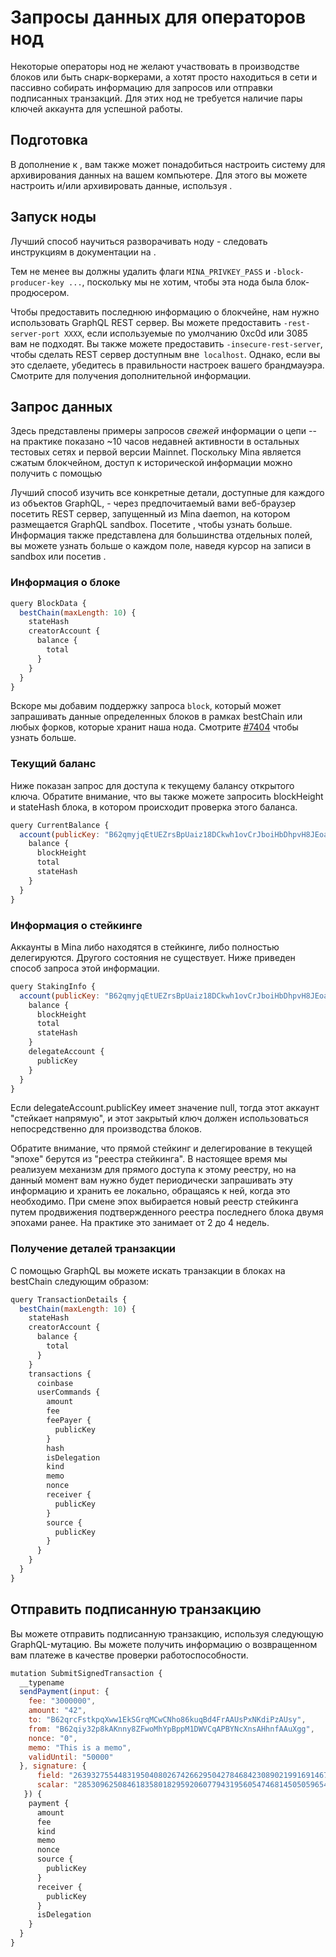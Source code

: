
# Запросы данных для операторов нод

Некоторые операторы нод не желают участвовать в производстве блоков или быть снарк-воркерами, а хотят просто находиться в сети и пассивно собирать информацию для запросов или отправки подписанных транзакций. Для этих нод не требуется наличие пары ключей аккаунта для успешной работы.

## Подготовка

В дополнение к <DocLink copy="установке Mina daemon на ваш компьютер" url="/getting-started" />, вам также может понадобиться настроить систему для архивирования данных на вашем компьютере. Для этого вы можете настроить <DocLink copy="архивную ноду" url="/node-operators/archive-node" /> и/или архивировать данные, используя <DocLink copy="другие способы" url="/node-operators/archive-redundancy" />.

## Запуск ноды

Лучший способ научиться разворачивать ноду - следовать инструкциям в документации на <DocLink copy="странице подключения" url="/connecting" />.

Тем не менее вы должны удалить флаги `MINA_PRIVKEY_PASS` и `-block-producer-key ...`, поскольку мы не хотим, чтобы эта нода была блок-продюсером.

Чтобы предоставить последнюю информацию о блокчейне, нам нужно использовать GraphQL REST сервер. Вы можете предоставить `-rest-server-port XXXX`, если используемые по умолчанию 0xc0d или 3085 вам не подходят. Вы также можете предоставить `-insecure-rest-server`, чтобы сделать REST сервер доступным вне` localhost`. Однако, если вы это сделаете, убедитесь в правильности настроек вашего брандмауэра. Смотрите <DocLink copy="страницу GraphQL API" url="/developers/graphql-api" /> для получения дополнительной информации.

## Запрос данных

Здесь представлены примеры запросов _свежей_ информации о цепи -- на практике показано ~10 часов недавней активности в остальных тестовых сетях и первой версии Mainnet. Поскольку Mina является сжатым блокчейном, доступ к исторической информации можно получить с помощью <DocLink copy="некоторого архивного процесса" url="/node-operators/archive-redundancy" />

Лучший способ изучить все конкретные детали, доступные для каждого из объектов GraphQL, - через предпочитаемый вами веб-браузер посетить REST сервер, запущенный из Mina daemon, на котором размещается GraphQL sandbox. Посетите <DocLink copy="страницу GraphQL API" url="/developers/graphql-api" />, чтобы узнать больше. Информация также представлена для большинства отдельных полей, вы можете узнать больше о каждом поле, наведя курсор на записи в sandbox или посетив <DocLink copy="размещенную схему" url="/developers/graphql-api" />.

### Информация о блоке

```javascript
query BlockData {
  bestChain(maxLength: 10) {
    stateHash
    creatorAccount {
      balance {
        total
      }
    }
  }
}
```

Вскоре мы добавим поддержку запроса `block`, который может запрашивать данные определенных блоков в рамках bestChain или любых форков, которые хранит наша нода. Смотрите [#7404](https://github.com/MinaProtocol/mina/issues/7404) чтобы узнать больше.

### Текущий баланс

Ниже показан запрос для доступа к текущему балансу открытого ключа. Обратите внимание, что вы также можете запросить blockHeight и stateHash блока, в котором происходит проверка этого баланса.

```javascript
query CurrentBalance {
  account(publicKey: "B62qmyjqEtUEZrsBpUaiz18DCkwh1ovCrJboiHbDhpvH8JEoaag5fUP") {
    balance {
      blockHeight
      total
      stateHash
    }
  }
}
```

### Информация о стейкинге

Аккаунты в Mina либо находятся в стейкинге, либо полностью делегируются. Другого состояния не существует. Ниже приведен способ запроса этой информации.

```javascript
query StakingInfo {
  account(publicKey: "B62qmyjqEtUEZrsBpUaiz18DCkwh1ovCrJboiHbDhpvH8JEoaag5fUP") {
    balance {
      blockHeight
      total
      stateHash
    }
    delegateAccount {
      publicKey
    }
  }
}
```

Если delegateAccount.publicKey имеет значение null, тогда этот аккаунт "стейкает напрямую", и этот закрытый ключ должен использоваться непосредственно для производства блоков.

Обратите внимание, что прямой стейкинг и делегирование в текущей "эпохе" берутся из "реестра стейкинга". В настоящее время мы реализуем механизм для прямого доступа к этому реестру, но на данный момент вам нужно будет периодически запрашивать эту информацию и хранить ее локально, обращаясь к ней, когда это необходимо. При смене эпох выбирается новый реестр стейкинга путем продвижения подтвержденного реестра последнего блока двумя эпохами ранее. На практике это занимает от 2 до 4 недель.

### Получение деталей транзакции

С помощью GraphQL вы можете искать транзакции в блоках на bestChain следующим образом:

```javascript
query TransactionDetails {
  bestChain(maxLength: 10) {
    stateHash
    creatorAccount {
      balance {
        total
      }
    }
    transactions {
      coinbase
      userCommands {
        amount
        fee
        feePayer {
          publicKey
        }
        hash
        isDelegation
        kind
        memo
        nonce
        receiver {
          publicKey
        }
        source {
          publicKey
        }
      }
    }
  }
}
```

## Отправить подписанную транзакцию

Вы можете отправить подписанную транзакцию, используя следующую GraphQL-мутацию. Вы можете получить информацию о возвращенном вам платеже в качестве проверки работоспособности.

```javascript
mutation SubmitSignedTransaction {
  __typename
  sendPayment(input: {
    fee: "3000000",
    amount: "42",
    to: "B62qrcFstkpqXww1EkSGrqMCwCNho86kuqBd4FrAAUsPxNKdiPzAUsy",
    from: "B62qiy32p8kAKnny8ZFwoMhYpBppM1DWVCqAPBYNcXnsAHhnfAAuXgg",
    nonce: "0",
    memo: "This is a memo",
    validUntil: "50000"
  }, signature: {
      field: "26393275544831950408026742662950427846842308902199169146789849923161392179806",
      scalar: "28530962508461835801829592060779431956054746814505059654319465133050504973404"
   }) {
    payment {
      amount
      fee
      kind
      memo
      nonce
      source {
        publicKey
      }
      receiver {
        publicKey
      }
      isDelegation
    }
  }
}
```
